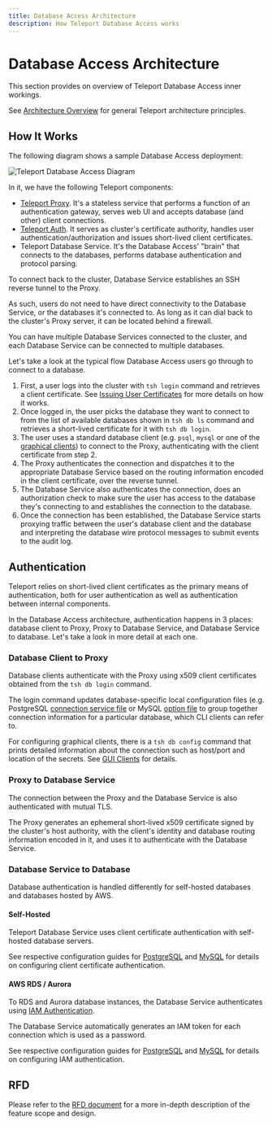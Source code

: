 ```yaml
---
title: Database Access Architecture
description: How Teleport Database Access works
---
```


# Database Access Architecture

This section provides on overview of Teleport Database Access inner workings.

See [Architecture Overview](../architecture/overview.mdx) for general Teleport
architecture principles.

## How It Works

The following diagram shows a sample Database Access deployment:

![Teleport Database Access Diagram](../../img/database-access/diagram.png)

In it, we have the following Teleport components:

* [Teleport Proxy](../architecture/proxy.mdx). It's a stateless service
  that performs a function of an authentication gateway, serves web UI and
  accepts database (and other) client connections.
* [Teleport Auth](../architecture/authentication.mdx). It serves as
  cluster's certificate authority, handles user authentication/authorization
  and issues short-lived client certificates.
* Teleport Database Service. It's the Database Access' "brain" that connects
  to the databases, performs database authentication and protocol parsing.

To connect back to the cluster, Database Service establishes an SSH reverse
tunnel to the Proxy.

As such, users do not need to have direct connectivity to the Database Service,
or the databases it's connected to. As long as it can dial back to the cluster's
Proxy server, it can be located behind a firewall.

<Admonition type="tip" title="Tip">
You can have multiple Database Services connected to the cluster, and each
Database Service can be connected to multiple databases.
</Admonition>

Let's take a look at the typical flow Database Access users go through to
connect to a database.

1. First, a user logs into the cluster with `tsh login` command and retrieves
   a client certificate. See [Issuing User Certificates](../architecture/authentication.mdx#issuing-user-certificates)
   for more details on how it works.
2. Once logged in, the user picks the database they want to connect to from
   the list of available databases shown in `tsh db ls` command and retrieves
   a short-lived certificate for it with `tsh db login`.
3. The user uses a standard database client (e.g. `psql`, `mysql` or one of the
   [graphical clients](./guides/gui-clients.mdx)) to connect to the Proxy, authenticating
   with the client certificate from step 2.
4. The Proxy authenticates the connection and dispatches it to the appropriate
   Database Service based on the routing information encoded in the client
   certificate, over the reverse tunnel.
5. The Database Service also authenticates the connection, does an authorization
   check to make sure the user has access to the database they's connecting to
   and establishes the connection to the database.
6. Once the connection has been established, the Database Service starts proxying traffic
   between the user's database client and the database and interpreting the
   database wire protocol messages to submit events to the audit log.

## Authentication

Teleport relies on short-lived client certificates as the primary means of
authentication, both for user authentication as well as authentication between
internal components.

In the Database Access architecture, authentication happens in 3 places:
database client to Proxy, Proxy to Database Service, and Database Service to
database. Let's take a look in more detail at each one.

### Database Client to Proxy

Database clients authenticate with the Proxy using x509 client certificates
obtained from the `tsh db login` command.

The login command updates database-specific local configuration files (e.g.
PostgreSQL [connection service file](https://www.postgresql.org/docs/13/libpq-pgservice.html)
or MySQL [option file](https://dev.mysql.com/doc/refman/8.0/en/option-files.html)
to group together connection information for a particular database, which CLI
clients can refer to.

For configuring graphical clients, there is a `tsh db config` command that
prints detailed information about the connection such as host/port and location
of the secrets. See [GUI Clients](./gui-clients.mdx) for details.

### Proxy to Database Service

The connection between the Proxy and the Database Service is also authenticated
with mutual TLS.

The Proxy generates an ephemeral short-lived x509 certificate signed by the
cluster's host authority, with the client's identity and database routing
information encoded in it, and uses it to authenticate with the Database Service.

### Database Service to Database

Database authentication is handled differently for self-hosted databases and
databases hosted by AWS.

#### Self-Hosted

Teleport Database Service uses client certificate authentication with self-hosted
database servers.

See respective configuration guides for [PostgreSQL](./guides/postgres-self-hosted.mdx)
and [MySQL](./guides/mysql-self-hosted.mdx) for details on configuring client certificate
authentication.

#### AWS RDS / Aurora

To RDS and Aurora database instances, the Database Service authenticates using
[IAM Authentication](https://docs.aws.amazon.com/AmazonRDS/latest/UserGuide/UsingWithRDS.IAMDBAuth.html).

The Database Service automatically generates an IAM token for each connection
which is used as a password.

See respective configuration guides for [PostgreSQL](./guides/postgres-aws.mdx) and
[MySQL](./guides/mysql-aws.mdx) for details on configuring IAM authentication.

## RFD

Please refer to the [RFD document](https://github.com/gravitational/teleport/blob/024fd582e62560ffc925cd4b4d42c156043c041b/rfd/0011-database-access.md)
for a more in-depth description of the feature scope and design.
